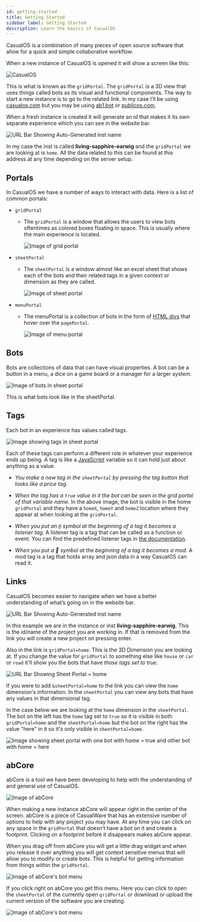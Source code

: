 ```yaml
---
id: getting-started
title: Getting Started
sidebar_label: Getting Started
description: Learn the basics of CasualOS
---
```



CasualOS is a combination of many pieces of open source software that allow for a quick and simple collaborative workflow.

When a new instance of CasualOS is opened it will show a screen like this:

![CasualOS](../../static/img/intro/casualos_start.png)

This is what is known as the `gridPortal`. The `gridPortal` is a 3D view that uses things called <GlossaryRef term='bot'>bots</GlossaryRef> as its visual and functional components.
The way to start a new instance is to go to the related link. In my case I’ll be using [casualos.com](https://casualos.com) but you may be using [ab1.bot](https://ab1.bot) or [publicos.com](https://publicos.com).

When a fresh instance is created it will generate an id that makes it its own separate experience which you can see in the website bar.

![URL Bar Showing Auto-Generated inst name](../../static/img/intro/casualos_url.png)

In my case the <GlossaryRef term='instance'>inst</GlossaryRef> is called **living-sapphire-earwig** and the `gridPortal` we are looking at is `home`.
All the data related to this can be found at this address at any time depending on the server setup.

## Portals

In CasualOS we have a number of ways to interact with data.
Here is a list of common portals:

-   `gridPortal`
    -   The `gridPortal` is a window that allows the users to view bots oftentimes as colored boxes floating in space.
        This is usually where the main experience is located.

        ![Image of grid portal](../../static/img/intro/gridPortal.png)

-   `sheetPortal`
    -   The `sheetPortal` is a window almost like an excel sheet that shows each of the bots and their related tags in a given context or dimension as they are called.

        ![Image of sheet portal](../../static/img/intro/sheetPortal.png)

-   `menuPortal`
    -   The menuPortal is a collection of bots in the form of [HTML divs](https://developer.mozilla.org/en-US/docs/Web/HTML/Element/div) that hover over the `pagePortal`.

        ![Image of menu portal](../../static/img/intro/menuPortal.png)

## Bots

<GlossaryRef term='bot'>Bots</GlossaryRef> are collections of data that can have visual properties.
A bot can be a button in a menu, a dice on a game board or a manager for a larger system.

![Image of bots in sheet portal](../../static/img/intro/botsInSheetPortal.png)

This is what bots look like in the sheetPortal.

## Tags

Each bot in an experience has values called <GlossaryRef term='tag'>tags</GlossaryRef>.

![Image showing tags in sheet portal](../../static/img/intro/sheetPortalTags.png)

Each of these tags can perform a different role in whatever your experience ends up being.
A tag is like a [JavaScript](https://javascript.info/intro) variable so it can hold just about anything as a value.

-   _You make a new tag in the `sheetPortal` by pressing the tag button that looks like a price tag._

-   _When the tag has a `true` value in it the bot can be seen in the grid portal of that variable name._
In the above image, the bot is visible in the home `gridPortal` and they have a `homeX`, `homeY` and `homeZ` location where they appear at when looking at the `gridPortal`.

-   _When you put an `@` symbol at the beginning of a tag it becomes a listener tag._
A listener tag is a tag that can be called as a function or event.
You can find the predefined listener tags in [the documentation](../tags/listen.mdx).

-   _When you put a 🧬 symbol at the beginning of a tag it becomes a mod._
A mod tag is a tag that holds array and json data in a way CasualOS can read it.

## Links

CasualOS becomes easier to navigate when we have a better understanding of what’s going on in the website bar.

![URL Bar Showing Auto-Generated inst name](../../static/img/intro/casualos_url.png)

In this example we are in the instance or  <GlossaryRef term='instance'>inst</GlossaryRef> **living-sapphire-earwig**.
This is the id/name of the project you are working in.
If that is removed from the link you will create a new project on pressing enter.

Also in the link is `gridPortal=home`.
This is the  <GlossaryRef term='dimension'>3D Dimension</GlossaryRef> you are looking at.
If you change the value for `gridPortal` to something else like `house` or `car` or `road` it'll show you the bots that have _those tags set to true_.

![URL Bar Showing Sheet Portal = home](../../static/img/intro/casualos_sheetPortalUrl.png)

If you were to add `&sheetPortal=home` to the link you can view the `home` dimension's information.
In the `sheetPortal` you can view any bots that have any values in that dimensional tag.

In the case below we are looking at the `home` dimension in the `sheetPortal`.
The bot on the left has the `home` tag set to `true` so it is visible in both `gridPortal=home` and the `sheetPortal=home` 
but the bot on the right has the value "here" in it so it's only visible in `sheetPortal=home`.

![Image showing sheet portal with one bot with home = true and other bot with home = here](../../static/img/intro/casualos_sheetPortalDimensions.png)

## abCore

abCore is a tool we have been developing to help with the understanding of and general use of CasualOS.

![Image of abCore](../../static/img/intro/ab-1.png)

When making a new instance abCore will appear right in the center of the screen.
abCore is a piece of CasualWare that has an extensive number of options to help with any project you may have.
At any time you can click on any space in the `gridPortal` that doesn’t have a bot on it and create a footprint.
Clicking on a footprint before it disappears makes abCore appear.

When you drag off from abCore you will get a little drag widget and when you release it over anything you will get context sensitive menus that will allow you to modify or create bots.
This is helpful for getting information from things within the `gridPortal`.

![Image of abCore's bot menu](../../static/img/intro/ab-1_selectMenu.png)

If you click right on abCore you get this menu.
Here you can click to open the `sheetPortal` of the currently open `gridPortal` or download or upload the current version of the software you are creating.

![Image of abCore's bot menu](../../static/img/intro/ab-1_mainMenu.png)
